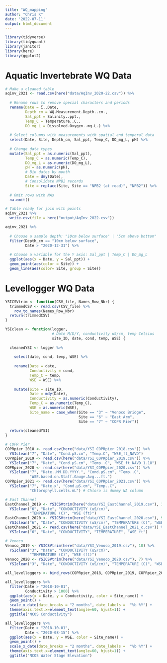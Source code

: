 ```yaml
---
title: "WQ_mapping"
author: "Chris K"
date: '2022-07-11'
output: html_document
---
```


```r
library(tidyverse)
library(tidyquant)
library(janitor)
library(here)
library(ggplot2)
```

# Aquatic Invertebrate WQ Data 
```r

# Make a cleaned table
aqinv_2021 <- read.csv(here("data/AqInv_2020-22.csv")) %>%
  
  # Rename rows to remove special characters and periods
  rename(Date = ï..Date,
         Depth_cm = WQ.Measurement.Depth..cm.,
         Sal_ppt = Salinity..ppt.,
         Temp_C = Temperature..C.,
         DO_mg_L = Dissolved.Oxygen..mg.L.) %>%
  
  # Select columns with measurements with spatial and temporal data
  select(Date, Site, Depth_cm, Sal_ppt, Temp_C, DO_mg_L, pH) %>%
  
  # Change data types
  mutate(Sal_ppt = as.numeric(Sal_ppt),
         Temp_C = as.numeric(Temp_C),
         DO_mg_L = as.numeric(DO_mg_L),
         pH = as.numeric(pH),
         # Bin dates by month
         Date = dmy(Date),
         # Consolidate NPB2 records
         Site = replace(Site, Site == "NPB2 (at road)", "NPB2")) %>%
   
  # Omit rows with NAs
  na.omit()

# Table ready for join with points
aqinv_2021 %>%
  write.csv(file = here("output/AqInv_2022.csv"))
```

```r
aqinv_2021 %>% 
  
  # Choose a sample depth: "10cm below surface" | "5cm above bottom"
  filter(Depth_cm == "10cm below surface",
         Date > "2020-12-31") %>%
  
  # Choose a variable for the Y axis: Sal_ppt | Temp_C | DO_mg_L
  ggplot(aes(x = Date, y = Sal_ppt)) + 
  geom_point(aes(color = Site)) + 
  geom_line(aes(color= Site, group = Site))

```


# Levellogger WQ Data
```r

YSICSVtrim <- function(CSV_file, Names_Row_Nbr) {
  trimmedCSV <- read.csv(CSV_file) %>%
    row_to_names(Names_Row_Nbr)
  return(trimmedCSV)
}

YSIclean <- function(logger, 
                     # Date M/D/Y, conductivity uS/cm, temp Celsius
                     site_ID, date, cond, temp, WSE) {
  
  cleanedYSI <- logger %>%
    
    select(date, cond, temp, WSE) %>%
    
    rename(Date = date,
           Conductivity = cond,
           Temp_C = temp,
           WSE = WSE) %>%
    
    mutate(Site = site_ID,
           Date = mdy(Date),
           Conductivity = as.numeric(Conductivity),
           Temp_C = as.numeric(Temp_C),
           WSE = as.numeric(WSE),
           Site_name = case_when(Site == "3" ~ "Venoco Bridge",
                                 Site == "6" ~ "East Arm",
                                 Site == "7" ~ "COPR Pier"))
  
  return(cleanedYSI)
}

```

```r

# COPR Pier
COPRpier_2018 <- read.csv(here("data/YSI_COPRpier_2018.csv")) %>%
  YSIclean("7", "Date", "Cond.µS.cm", "Temp.C", "WSE_ft_NAVD")
COPRpier_2019 <- read.csv(here("data/YSI_COPRpier_2019.csv")) %>%
  YSIclean("7", "Date", "Cond.µS.cm", "Temp..C", "WSE_ft_NAVD_1.18")
COPRpier_2020 <- read.csv(here("data/YSI_COPRpier_2020.csv")) %>%
  YSIclean("7", "Date..MM.DD.YYYY.", "Cond.µS.cm", "Temp..C",
           "WSE.based.on.Staff.Gauge.Avg...ft.")
COPRpier_2021 <- read.csv(here("data/YSI_COPRpier_2021.csv")) %>%
  YSIclean("7", "Date.x", "Cond.µS.cm", "Temp..C",
           "Chlorophyll.cells.mL") # Chloro is dummy NA column

# East Channel
EastChannel_2019 <- YSICSVtrim(here("data/YSI_EastChannel_2019.csv"), 13) %>%
  YSIclean("6", "Date", "CONDUCTIVITY (uS/cm)", 
           "TEMPERATURE (C)", "WSE (ft)")
EastChannel_2020 <- YSICSVtrim(here("data/YSI_EastChannel_2020.csv"), 9) %>%
  YSIclean("6", "Date", "CONDUCTIVITY (uS/cm)", "TEMPERATURE (C)", "WSE (ft)")
EastChannel_2021 <- read.csv(here("data/YSI_EastChannel_2021_c.csv")) %>%
  YSIclean("6", "Date", "CONDUCTIVITY", "TEMPERATURE", "WSE_ft")

# Venoco
Venoco_2019 <- YSICSVtrim(here("data/YSI_Venoco_2019.csv"), 10) %>%
  YSIclean("3", "Date", "CONDUCTIVITY (uS/cm)", 
           "TEMPERATURE (C)", "WSE (ft)")
Venoco_2020 <- YSICSVtrim(here("data/YSI_Venoco_2020.csv"), 7) %>%
  YSIclean("3", "Date", "CONDUCTIVITY (uS/cm)", "TEMPERATURE (C)", "WSE (ft)")

all_levelloggers <- bind_rows(COPRpier_2018, COPRpier_2019, COPRpier_2020, COPRpier_2021, EastChannel_2019, EastChannel_2020, EastChannel_2021, Venoco_2019, Venoco_2020)
```

```r
all_levelloggers %>%
  filter(Date > "2018-10-01",
         Conductivity > 1000) %>%
  ggplot(aes(x = Date, y = Conductivity, color = Site_name)) +
  geom_point() +
  scale_x_date(date_breaks = "2 months", date_labels =  "%b %Y") +
  theme(axis.text.x=element_text(angle=60, hjust=1)) +
  ggtitle("NCOS Conductivity")

```

```r
all_levelloggers %>%
  filter(Date > "2018-10-01",
         Date < "2020-08-15") %>%
  ggplot(aes(x = Date, y = WSE, color = Site_name)) +
  geom_point() +
  scale_x_date(date_breaks = "2 months", date_labels =  "%b %Y") +
  theme(axis.text.x=element_text(angle=60, hjust=1)) +
  ggtitle("NCOS Water Stage Elevation")

```